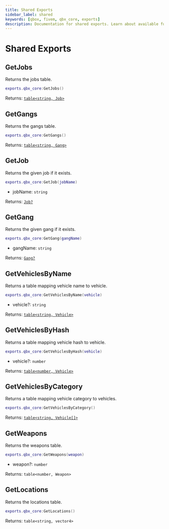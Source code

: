 ```yaml
---
title: Shared Exports
sidebar_label: shared
keywords: [qbox, fivem, qbx_core, exports]
description: Documentation for shared exports. Learn about available functions for retrieving data like all the jobs, gangs, ... .
---
```


# Shared Exports

## GetJobs

Returns the jobs table.

```lua
exports.qbx_core:GetJobs()
```

Returns: [`table<string, Job>`](../types/job.mdx)

## GetGangs

Returns the gangs table.

```lua
exports.qbx_core:GetGangs()
```

Returns: [`table<string, Gang>`](../types/gang.mdx)

## GetJob

Returns the given job if it exists.

```lua
exports.qbx_core:GetJob(jobName)
```

- jobName: `string`

Returns: [`Job?`](../types/job.mdx)

## GetGang

Returns the given gang if it exists.

```lua
exports.qbx_core:GetGang(gangName)
```
- gangName: `string`

Returns: [`Gang?`](../types/gang.mdx)

## GetVehiclesByName

Returns a table mapping vehicle name to vehicle.

```lua
exports.qbx_core:GetVehiclesByName(vehicle)
```

- vehicle?: `string`

Returns: [`table<string, Vehicle>`](../types/vehicle.mdx#vehicle)

## GetVehiclesByHash

Returns a table mapping vehicle hash to vehicle.

```lua
exports.qbx_core:GetVehiclesByHash(vehicle)
```

- vehicle?: `number`

Returns: [`table<number, Vehicle>`](../types/vehicle.mdx#vehicle)

## GetVehiclesByCategory

Returns a table mapping vehicle category to vehicles.

```lua
exports.qbx_core:GetVehiclesByCategory()
```

Returns: [`table<string, Vehicle[]>`](../types/vehicle.mdx#vehicle)

## GetWeapons

Returns the weapons table.

```lua
exports.qbx_core:GetWeapons(weapon)
```

- weapon?: `number`

Returns: `table<number, Weapon>`

## GetLocations

Returns the locations table.

```lua
exports.qbx_core:GetLocations()
```

Returns: `table<string, vector4>`